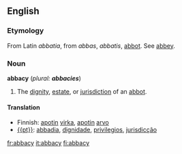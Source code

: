 ==English==
===Etymology===
From Latin ''abbatia'', from ''abbas'', ''abbatis'', [[abbot]]. See [[abbey]].
===Noun===
'''abbacy''' (''plural: '''abbacies''''')
#The [[dignity]], [[estate]], or [[jurisdiction]] of an [[abbot]].

====Translation====
*Finnish: [[apotti|apotin]] [[virka]], [[apotti|apotin]] [[arvo]]
* [[{{pt}}]]: [[abbadia]], [[dignidade]], [[privilegios]], [[jurisdicção]]

[[fr:abbacy]]
[[it:abbacy]]
[[fi:abbacy]]